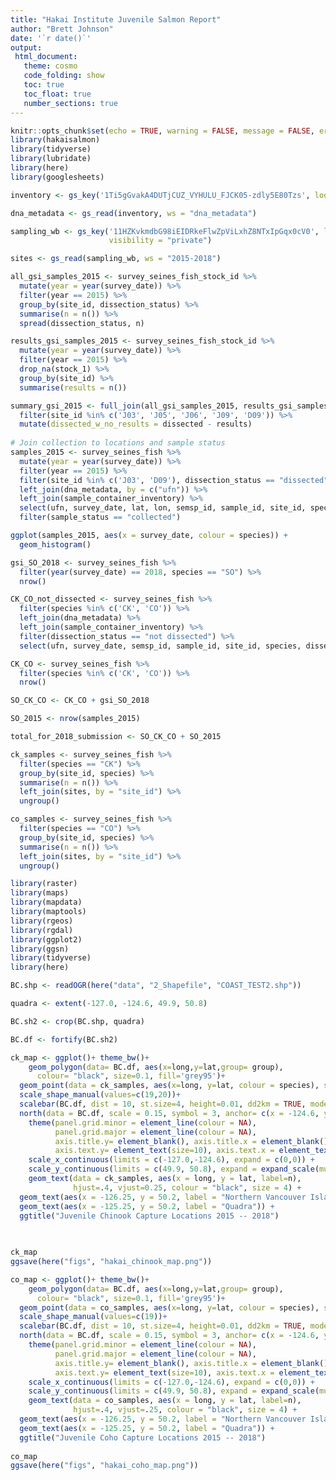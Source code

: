 ```yaml
---
title: "Hakai Institute Juvenile Salmon Report"
author: "Brett Johnson"
date: '`r date()`'
output:
 html_document:
   theme: cosmo
   code_folding: show
   toc: true
   toc_float: true
   number_sections: true
---
```


```r
knitr::opts_chunk$set(echo = TRUE, warning = FALSE, message = FALSE, error = FALSE)
library(hakaisalmon)
library(tidyverse)
library(lubridate)
library(here)
library(googlesheets)

inventory <- gs_key('1Ti5gGvakA4DUTjCUZ_VYHULU_FJCK05-zdly5E80Tzs', lookup = FALSE, visibility = "private")

dna_metadata <- gs_read(inventory, ws = "dna_metadata")

sampling_wb <- gs_key('11HZKvkmdbG98iEIDRkeFlwZpViLxhZ8NTxIpGqx0cV0', lookup = F,
                      visibility = "private")

sites <- gs_read(sampling_wb, ws = "2015-2018")
```


```r
all_gsi_samples_2015 <- survey_seines_fish_stock_id %>% 
  mutate(year = year(survey_date)) %>% 
  filter(year == 2015) %>% 
  group_by(site_id, dissection_status) %>% 
  summarise(n = n()) %>% 
  spread(dissection_status, n)

results_gsi_samples_2015 <- survey_seines_fish_stock_id %>% 
  mutate(year = year(survey_date)) %>% 
  filter(year == 2015) %>% 
  drop_na(stock_1) %>% 
  group_by(site_id) %>% 
  summarise(results = n())

summary_gsi_2015 <- full_join(all_gsi_samples_2015, results_gsi_samples_2015, by = "site_id") %>% 
  filter(site_id %in% c('J03', 'J05', 'J06', 'J09', 'D09')) %>% 
  mutate(dissected_w_no_results = dissected - results)
  
# Join collection to locations and sample status
samples_2015 <- survey_seines_fish %>% 
  mutate(year = year(survey_date)) %>% 
  filter(year == 2015) %>% 
  filter(site_id %in% c('J03', 'D09'), dissection_status == "dissected") %>% 
  left_join(dna_metadata, by = c("ufn")) %>% 
  left_join(sample_container_inventory) %>% 
  select(ufn, survey_date, lat, lon, semsp_id, sample_id, site_id, species, dissection_status, current_location, sample_status, container_id, sample_id, sample_location) %>% 
  filter(sample_status == "collected")

ggplot(samples_2015, aes(x = survey_date, colour = species)) +
  geom_histogram()
```


```r
gsi_SO_2018 <- survey_seines_fish %>% 
  filter(year(survey_date) == 2018, species == "SO") %>% 
  nrow()

CK_CO_not_dissected <- survey_seines_fish %>% 
  filter(species %in% c('CK', 'CO')) %>% 
  left_join(dna_metadata) %>% 
  left_join(sample_container_inventory) %>% 
  filter(dissection_status == "not dissected") %>% 
  select(ufn, survey_date, semsp_id, sample_id, site_id, species, dissection_status, current_location, sample_status, container_id, sample_id, sample_location)

CK_CO <- survey_seines_fish %>% 
  filter(species %in% c('CK', 'CO')) %>% 
  nrow() 

SO_CK_CO <- CK_CO + gsi_SO_2018

SO_2015 <- nrow(samples_2015)

total_for_2018_submission <- SO_CK_CO + SO_2015
```

```r
ck_samples <- survey_seines_fish %>% 
  filter(species == "CK") %>% 
  group_by(site_id, species) %>% 
  summarise(n = n()) %>% 
  left_join(sites, by = "site_id") %>% 
  ungroup()

co_samples <- survey_seines_fish %>% 
  filter(species == "CO") %>% 
  group_by(site_id, species) %>% 
  summarise(n = n()) %>% 
  left_join(sites, by = "site_id") %>% 
  ungroup()
```

```r
library(raster)
library(maps) 
library(mapdata)
library(maptools)
library(rgeos)
library(rgdal)
library(ggplot2)
library(ggsn)
library(tidyverse)
library(here)

BC.shp <- readOGR(here("data", "2_Shapefile", "COAST_TEST2.shp"))

quadra <- extent(-127.0, -124.6, 49.9, 50.8)

BC.sh2 <- crop(BC.shp, quadra)

BC.df <- fortify(BC.sh2)

ck_map <- ggplot()+ theme_bw()+
    geom_polygon(data= BC.df, aes(x=long,y=lat,group= group),
      colour= "black", size=0.1, fill='grey95')+
  geom_point(data = ck_samples, aes(x=long, y=lat, colour = species), size=5, stroke=1.5)+  #add this to plot site locations
  scale_shape_manual(values=c(19,20))+      
  scalebar(BC.df, dist = 10, st.size=4, height=0.01, dd2km = TRUE, model = 'WGS84', anchor = c(x = -126.5, y = 50.0))+
  north(data = BC.df, scale = 0.15, symbol = 3, anchor= c(x = -124.6, y = 50.75)) +
    theme(panel.grid.minor = element_line(colour = NA),
          panel.grid.major = element_line(colour = NA),
          axis.title.y= element_blank(), axis.title.x = element_blank(),
          axis.text.y= element_text(size=10), axis.text.x = element_text(size=10))+
    scale_x_continuous(limits = c(-127.0,-124.6), expand = c(0,0)) +
    scale_y_continuous(limits = c(49.9, 50.8), expand = expand_scale(mult = c(0, 0))) +
    geom_text(data = ck_samples, aes(x = long, y = lat, label=n),
              hjust=.4, vjust=0.25, colour = "black", size = 4) +
  geom_text(aes(x = -126.25, y = 50.2, label = "Northern Vancouver Island")) +
  geom_text(aes(x = -125.25, y = 50.2, label = "Quadra")) +
  ggtitle("Juvenile Chinook Capture Locations 2015 -- 2018")
  
  

ck_map  
ggsave(here("figs", "hakai_chinook_map.png"))

co_map <- ggplot()+ theme_bw()+
    geom_polygon(data= BC.df, aes(x=long,y=lat,group= group),
      colour= "black", size=0.1, fill='grey95')+
  geom_point(data = co_samples, aes(x=long, y=lat, colour = species), size=4, stroke=1.5)+  #add this to plot site locations
  scale_shape_manual(values=c(19))+      
  scalebar(BC.df, dist = 10, st.size=4, height=0.01, dd2km = TRUE, model = 'WGS84', anchor = c(x = -126.5, y = 50.0))+
  north(data = BC.df, scale = 0.15, symbol = 3, anchor= c(x = -124.6, y = 50.75)) +
    theme(panel.grid.minor = element_line(colour = NA),
          panel.grid.major = element_line(colour = NA),
          axis.title.y= element_blank(), axis.title.x = element_blank(),
          axis.text.y= element_text(size=10), axis.text.x = element_text(size=10))+
    scale_x_continuous(limits = c(-127.0,-124.6), expand = c(0,0)) +
    scale_y_continuous(limits = c(49.9, 50.8), expand = expand_scale(mult = c(0, 0))) +
    geom_text(data = co_samples, aes(x = long, y = lat, label=n),
              hjust=.4, vjust=.25, colour = "black", size = 4) +
  geom_text(aes(x = -126.25, y = 50.2, label = "Northern Vancouver Island")) +
  geom_text(aes(x = -125.25, y = 50.2, label = "Quadra")) +
  ggtitle("Juvenile Coho Capture Locations 2015 -- 2018")
  
co_map
ggsave(here("figs", "hakai_coho_map.png"))
```

